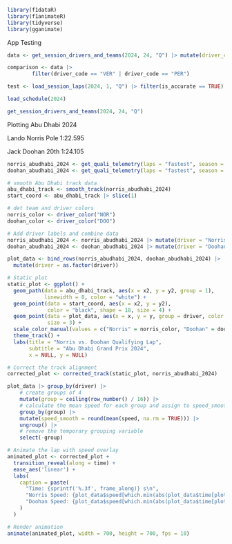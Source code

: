 ```r
library(f1dataR)
library(f1animateR)
library(tidyverse)
library(gganimate)
```

App Testing 

```r
data <- get_session_drivers_and_teams(2024, 24, "Q") |> mutate(driver_code = abbreviation)
```

```r
comparison <- data |>
        filter(driver_code == "VER" | driver_code == "PER")
```

```r
test <- load_session_laps(2024, 1, "Q") |> filter(is_accurate == TRUE)
```

```r
load_schedule(2024)
```

```r
get_session_drivers_and_teams(2024, 24, "Q")
```


Plotting Abu Dhabi 2024

Lando Norris Pole 1:22.595

Jack Doohan 20th 1:24.105

```r
norris_abudhabi_2024 <- get_quali_telemetry(laps = "fastest", season = 2024, round = 24, driver = "NOR", verbose = TRUE)
doohan_abudhabi_2024 <- get_quali_telemetry(laps = "fastest", season = 2024, round = 24, driver = "DOO", verbose = TRUE)
```

```r
# smooth Abu Dhabi track data
abu_dhabi_track <- smooth_track(norris_abudhabi_2024)
start_coord <- abu_dhabi_track |> slice(1)
```

```r
# det team and driver colors
norris_color <- driver_color("NOR")
doohan_color <- driver_color("DOO")
```

```r
# Add driver labels and combine data
norris_abudhabi_2024 <- norris_abudhabi_2024 |> mutate(driver = "Norris")
doohan_abudhabi_2024 <- doohan_abudhabi_2024 |> mutate(driver = "Doohan")
```

```r
plot_data <- bind_rows(norris_abudhabi_2024, doohan_abudhabi_2024) |> 
  mutate(driver = as.factor(driver))
```

```r
# Static plot
static_plot <- ggplot() +
  geom_path(data = abu_dhabi_track, aes(x = x2, y = y2, group = 1), 
            linewidth = 8, color = "white") +
  geom_point(data = start_coord, aes(x = x2, y = y2), 
             color = "black", shape = 18, size = 4) +
  geom_point(data = plot_data, aes(x = x, y = y, group = driver, color = driver), 
             size = 3) +
  scale_color_manual(values = c("Norris" = norris_color, "Doohan" = doohan_color)) +
  theme_track() +
  labs(title = "Norris vs. Doohan Qualifying Lap", 
       subtitle = "Abu Dhabi Grand Prix 2024", 
       x = NULL, y = NULL)
```

```r
# Correct the track alignment
corrected_plot <- corrected_track(static_plot, norris_abudhabi_2024)
```

```r
plot_data |> group_by(driver) |>
    # create groups of 4
    mutate(group = ceiling(row_number() / 16)) |>
    # calculate the mean speed for each group and assign to speed_smooth
    group_by(group) |>
    mutate(speed_smooth = round(mean(speed, na.rm = TRUE))) |>
    ungroup() |>
    # remove the temporary grouping variable
    select(-group)
```

```r
# Animate the lap with speed overlay
animated_plot <- corrected_plot +
  transition_reveal(along = time) +
  ease_aes('linear') +
  labs(
    caption = paste(
      "Time: {sprintf('%.3f', frame_along)} s\n",
      "Norris Speed: {plot_data$speed[which.min(abs(plot_data$time[plot_data$driver == 'Norris'] - frame_along))]} kph\n",
      "Doohan Speed: {plot_data$speed[which.min(abs(plot_data$time[plot_data$driver == 'Doohan'] - frame_along))]} kph"
    )
  )

# Render animation
animate(animated_plot, width = 700, height = 700, fps = 10)
```







